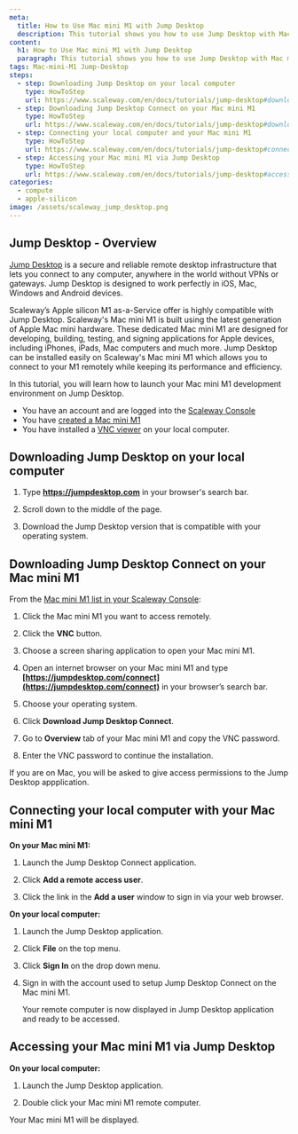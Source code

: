 ```yaml
---
meta:
  title: How to Use Mac mini M1 with Jump Desktop 
  description: This tutorial shows you how to use Jump Desktop with Mac mini M1
content:
  h1: How to Use Mac mini M1 with Jump Desktop 
  paragraph: This tutorial shows you how to use Jump Desktop with Mac mini M1
tags: Mac-mini-M1 Jump-Desktop 
steps:
  - step: Downloading Jump Desktop on your local computer
    type: HowToStep
    url: https://www.scaleway.com/en/docs/tutorials/jump-desktop#downloading-jump-deskptop-on-your-local-computer
  - step: Downloading Jump Desktop Connect on your Mac mini M1
    type: HowToStep
    url: https://www.scaleway.com/en/docs/tutorials/jump-desktop#downloading-jump-desktop-connect-on-your-mac-mini-m1/
  - step: Connecting your local computer and your Mac mini M1
    type: HowToStep
    url: https://www.scaleway.com/en/docs/tutorials/jump-desktop#connecting-your-computer-and-your-mac-mini-m1/  
  - step: Accessing your Mac mini M1 via Jump Desktop
    type: HowToStep
    url: https://www.scaleway.com/en/docs/tutorials/jump-desktop#accessing-your-mac-mini-m1-via-jump-desktop/
categories:
  - compute
  - apple-silicon
image: /assets/scaleway_jump_desktop.png
---
```


## Jump Desktop - Overview

[Jump Desktop](https://jumpdesktop.com) is a secure and reliable remote desktop infrastructure that lets you connect to any computer, anywhere in the world without VPNs or gateways. Jump Desktop is designed to work perfectly in iOS, Mac, Windows and Android devices.

Scaleway’s Apple silicon M1 as-a-Service offer is highly compatible with Jump Desktop. Scaleway's Mac mini M1 is built using the latest generation of Apple Mac mini hardware. These dedicated Mac mini M1 are designed for developing, building, testing, and signing applications for Apple devices, including iPhones, iPads, Mac computers and much more. Jump Desktop can be installed easily on Scaleway's Mac mini M1 which allows you to connect to your M1 remotely while keeping its performance and efficiency.

In this tutorial, you will learn how to launch your Mac mini M1 development environment on Jump Desktop.

<Message type="requirement">

- You have an account and are logged into the [Scaleway Console](https://console.scaleway.com)
- You have [created a Mac mini M1](/compute/apple-silicon/how-to/create-mac-mini-m1)
- You have installed a [VNC viewer](https://www.tightvnc.com/) on your local computer. 

</Message>

## Downloading Jump Desktop on your local computer 

1. Type **https://jumpdesktop.com** in your browser's search bar. 

2. Scroll down to the middle of the page.

    <Lightbox src="scaleway-middle-of-the-page.png" alt="os to choose jump dekstop" />

3. Download the Jump Desktop version that is compatible with your operating system. 


## Downloading Jump Desktop Connect on your Mac mini M1

From the [Mac mini M1 list in your Scaleway Console](https://console.scaleway.com/asaas/servers): 

1. Click the Mac mini M1 you want to access remotely.

2. Click the **VNC** button. 

    <Lightbox src="scaleway-vnc-access.png" alt="vnc button to access mac mini" />

3. Choose a screen sharing application to open your Mac mini M1. 

4. Open an internet browser on your Mac mini M1 and type **[https://jumpdesktop.com/connect](https://jumpdesktop.com/connect)** in your browser’s search bar.

5. Choose your operating system. 

    <Lightbox src="scaleway-jump-desktop-connect.png" alt="download jump desktop connect" />

6. Click **Download Jump Desktop Connect**. 

7. Go to **Overview** tab of your Mac mini M1  and copy the VNC password. 

8. Enter the VNC password to continue the installation.

<Message type="note">

If you are on Mac, you will be asked to give access permissions to the Jump Desktop appplication. 

</Message>


## Connecting your local computer with your Mac mini M1

**On your Mac mini M1:**

1. Launch the Jump Desktop Connect application. 

2. Click **Add a remote access user**. 

    <Lightbox src="scaleway-add-remote-access-user.png" alt="add remote access user " />

3. Click the link in the **Add a user** window to sign in via your web browser.
 

**On your local computer:**

1. Launch the Jump Desktop application. 

2. Click **File** on the top menu. 

3. Click **Sign In** on the drop down menu.

4. Sign in with the account used to setup Jump Desktop Connect on the Mac mini M1. 

    <Lightbox src="scaleway-jump-desktop-remote.png" alt="jump dekstop remote" />

    <Message type="note">
    
    Your remote computer is now displayed in Jump Desktop application and ready to be accessed.

    </Message>


## Accessing your Mac mini M1 via Jump Desktop

**On your local computer:**

1. Launch the Jump Desktop application. 

2. Double click your Mac mini M1 remote computer.

Your Mac mini M1 will be displayed.

<Lightbox src="scaleway-mac-mini-m1.png" alt="mac mini m1 page" />
